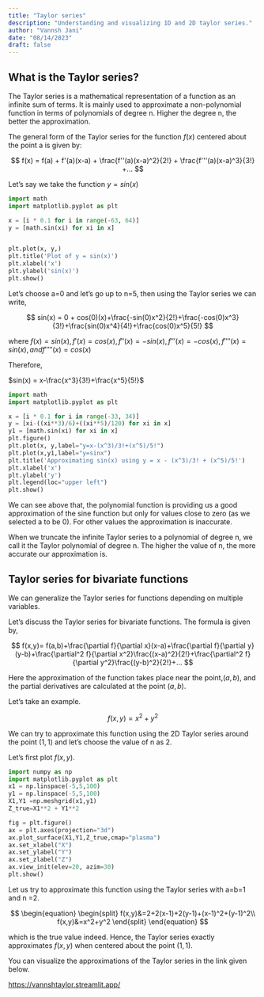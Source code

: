 ```yaml
---
title: "Taylor series"
description: "Understanding and visualizing 1D and 2D taylor series."
author: "Vannsh Jani"
date: "08/14/2023"
draft: false
---
```


## What is the Taylor series?

The Taylor series is a mathematical representation of a function as an infinite sum of terms. It is mainly used to approximate a non-polynomial function in terms of polynomials of degree n. Higher the degree n, the better the approximation.

The general form of the Taylor series for the function $f(x)$ centered about the point a is given by:

$$
f(x) = f(a) + f'(a)(x-a) + \frac{f''(a)(x-a)^2}{2!} + \frac{f'''(a)(x-a)^3}{3!} +...
$$

Let's say we take the function $y = sin(x)$

```python
import math
import matplotlib.pyplot as plt

x = [i * 0.1 for i in range(-63, 64)]
y = [math.sin(xi) for xi in x]


plt.plot(x, y,)
plt.title('Plot of y = sin(x)')
plt.xlabel('x')
plt.ylabel('sin(x)')
plt.show()


```

Let's choose a=0 and let's go up to n=5, then using the Taylor series we can write,

$$
sin(x) = 0 + cos(0)(x)+\frac{-sin(0)x^2}{2!}+\frac{-cos(0)x^3}{3!}+\frac{sin(0)x^4}{4!}+\frac{cos(0)x^5}{5!}
$$

where $f(x)=sin(x),f'(x)=cos(x),f''(x)=-sin(x),f'''(x)=-cos(x),f''''(x)=sin(x),and f'''''(x)=cos(x)$

Therefore,

$sin(x) = x-\frac{x^3}{3!}+\frac{x^5}{5!}$

```python
import math
import matplotlib.pyplot as plt

x = [i * 0.1 for i in range(-33, 34)]
y = [xi-((xi**3)/6)+((xi**5)/120) for xi in x]
y1 = [math.sin(xi) for xi in x]
plt.figure()
plt.plot(x, y,label="y=x-(x^3)/3!+(x^5)/5!")
plt.plot(x,y1,label="y=sinx")
plt.title('Approximating sin(x) using y = x - (x^3)/3! + (x^5)/5!')
plt.xlabel('x')
plt.ylabel('y')
plt.legend(loc="upper left")
plt.show()

```

We can see above that, the polynomial function is providing us a good approximation of the sine function but only for values close to zero (as we selected a to be 0). For other values the approximation is inaccurate.

When we truncate the infinite Taylor series to a polynomial of degree n, we call it the Taylor polynomial of degree n. The higher the value of n, the more accurate our approximation is.

## Taylor series for bivariate functions

We can generalize the Taylor series for functions depending on multiple variables.

Let's discuss the Taylor series for bivariate functions. The formula is given by,

$$
f(x,y)= f(a,b)+\frac{\partial f}{\partial x}(x-a)+\frac{\partial f}{\partial y}(y-b)+\frac{\partial^2 f}{\partial x^2}\frac{(x-a)^2}{2!}+\frac{\partial^2 f}{\partial y^2}\frac{(y-b)^2}{2!}+...
$$

Here the approximation of the function takes place near the point,$(a,b)$, and the partial derivatives are calculated at the point $(a,b)$.

Let's take an example.

$$
f(x,y)=x^2+y^2 
$$

We can try to approximate this function using the 2D Taylor series around the point $(1,1)$ and let's choose the value of n as 2.

Let's first plot $f(x,y)$.

```python
import numpy as np
import matplotlib.pyplot as plt
x1 = np.linspace(-5,5,100)
y1 = np.linspace(-5,5,100)
X1,Y1 =np.meshgrid(x1,y1)
Z_true=X1**2 + Y1**2

fig = plt.figure()
ax = plt.axes(projection="3d")
ax.plot_surface(X1,Y1,Z_true,cmap="plasma")
ax.set_xlabel("X")
ax.set_ylabel("Y")
ax.set_zlabel("Z")
ax.view_init(elev=20, azim=30)
plt.show()
```

Let us try to approximate this function using the Taylor series with a=b=1 and n =2.

$$
\begin{equation} \begin{split}
f(x,y)&=2+2(x-1)+2(y-1)+(x-1)^2+(y-1)^2\\
f(x,y)&=x^2+y^2 \end{split} \end{equation}
$$

which is the true value indeed. Hence, the Taylor series exactly approximates $f(x,y)$ when centered about the point $(1,1)$.

You can visualize the approximations of the Taylor series in the link given below.

<https://vannshtaylor.streamlit.app/>
